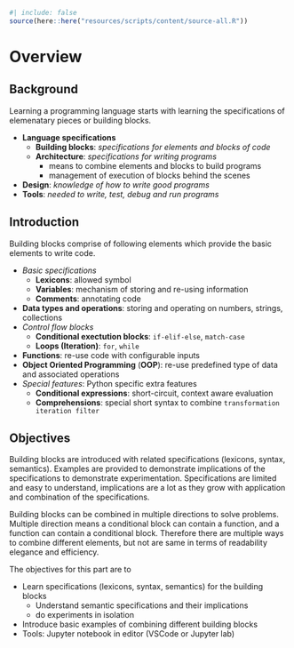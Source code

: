 ```r
#| include: false
source(here::here("resources/scripts/content/source-all.R"))
```

# Overview {.unnumbered}

## Background

Learning a programming language starts with learning the specifications of elemenatary pieces or building blocks.

- **Language specifications**
    - [**Building blocks**: _specifications for elements and blocks of code_]{color="brown"}
    - **Architecture**: _specifications for writing programs_
        - means to combine elements and blocks to build programs
        - management of execution of blocks behind the scenes
- **Design**: _knowledge of how to write good programs_
- **Tools**: _needed to write, test, debug and run programs_

## Introduction

Building blocks comprise of following elements which provide the basic elements to write code.

- _Basic specifications_
    - **Lexicons**: allowed symbol
    - **Variables**: mechanism of storing and re-using information
    - **Comments**: annotating code
- **Data types and operations**: storing and operating on numbers, strings, collections
- _Control flow blocks_
    - **Conditional exectution blocks**: `if-elif-else`, `match-case`
    - **Loops (Iteration)**: `for`, `while`
- **Functions**: re-use code with configurable inputs
- **Object Oriented Programming** (**OOP**): re-use predefined type of data and associated operations
- _Special features_: Python specific extra features
    - **Conditional expressions**: short-circuit, context aware evaluation
    - **Comprehensions**: special short syntax to combine `transformation iteration filter`

## Objectives

Building blocks are introduced with related specifications (lexicons, syntax, semantics). Examples are provided to demonstrate implications of the specifications to demonstrate experimentation. Specifications are limited and easy to understand, implications are a lot as they grow with application and combination of the specifications.

Building blocks can be combined in multiple directions to solve problems. Multiple direction means a conditional block can contain a function, and a function can contain a conditional block. Therefore there are multiple ways to combine different elements, but not are same in terms of readability elegance and efficiency.

The objectives for this part are to

- Learn specifications (lexicons, syntax, semantics) for the building blocks
    - Understand semantic specifications and their implications
    - do experiments in isolation
- Introduce basic examples of combining different building blocks
- Tools: Jupyter notebook in editor (VSCode or Jupyter lab)

